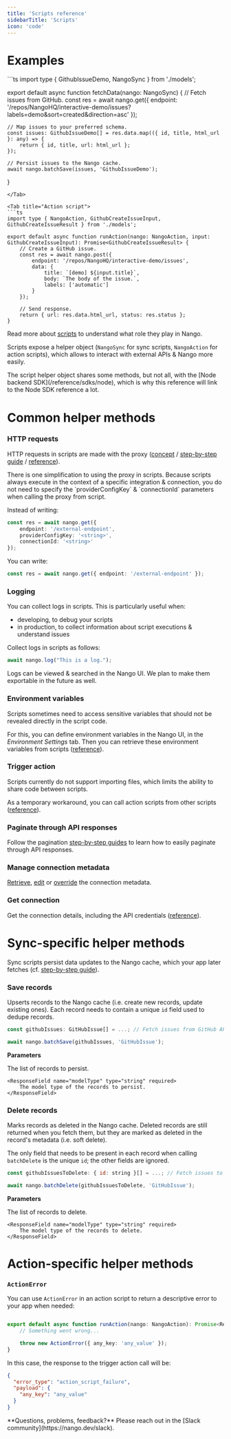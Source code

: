 ```yaml
---
title: 'Scripts reference'
sidebarTitle: 'Scripts'
icon: 'code'
---
```


# Examples

<Tabs>

<Tab title="Sync script">
```ts 
import type { GithubIssueDemo, NangoSync } from './models';

export default async function fetchData(nango: NangoSync) {
    // Fetch issues from GitHub.
    const res = await nango.get({
        endpoint: '/repos/NangoHQ/interactive-demo/issues?labels=demo&sort=created&direction=asc'
    });

    // Map issues to your preferred schema.
    const issues: GithubIssueDemo[] = res.data.map(({ id, title, html_url }: any) => {
        return { id, title, url: html_url };
    });

    // Persist issues to the Nango cache.
    await nango.batchSave(issues, 'GithubIssueDemo');
}
```
</Tab>

<Tab title="Action script">
```ts
import type { NangoAction, GithubCreateIssueInput, GithubCreateIssueResult } from './models';

export default async function runAction(nango: NangoAction, input: GithubCreateIssueInput): Promise<GithubCreateIssueResult> {
    // Create a GitHub issue.
    const res = await nango.post({
        endpoint: '/repos/NangoHQ/interactive-demo/issues',
        data: {
            title: `[demo] ${input.title}`,
            body: `The body of the issue.`,
            labels: ['automatic']
        }
    });

    // Send response.
    return { url: res.data.html_url, status: res.status };
}
```
</Tab>

</Tabs>

Read more about [scripts](/understand/concepts/scripts) to understand what role they play in Nango.

Scripts expose a helper object (`NangoSync` for sync scripts, `NangoAction` for action scripts), which allows to interact with external APIs & Nango more easily. 

<Tip>
The script helper object shares some methods, but not all, with the [Node backend SDK](/reference/sdks/node), which is why this reference will link to the Node SDK reference a lot.
</Tip>

# Common helper methods

### HTTP requests

HTTP requests in scripts are made with the proxy ([concept]((/understand/concepts/proxy)) / [step-by-step guide](/integrate/guides/proxy-requests-to-an-api) / [reference](/reference/sdks/node#proxy)).


<Tip>
There is one simplification to using the proxy in scripts. Because scripts always execute in the context of a specific integration & connection, you do not need to specify the `providerConfigKey` & `connectionId` parameters when calling the proxy from script. 

Instead of writing:
```ts
const res = await nango.get({
    endpoint: '/external-endpoint',
    providerConfigKey: '<string>',
    connectionId: '<string>'
});
```

You can write:  

```ts
const res = await nango.get({ endpoint: '/external-endpoint' });
```
</Tip>

### Logging

You can collect logs in scripts. This is particularly useful when: 
- developing, to debug your scripts
- in production, to collect information about script executions & understand issues

Collect logs in scripts as follows: 
```ts
await nango.log("This is a log.");
```

Logs can be viewed & searched in the Nango UI. We plan to make them exportable in the future as well.

### Environment variables

Scripts sometimes need to access sensitive variables that should not be revealed directly in the script code. 

For this, you can define environment variables in the Nango UI, in the _Environment Settings_ tab. Then you can retrieve these environment variables from scripts ([reference](/reference/sdks/node#get-environment-variables)).

### Trigger action

Scripts currently do not support importing files, which limits the ability to share code between scripts. 

As a temporary workaround, you can call action scripts from other scripts ([reference](/reference/sdks/node#trigger-an-action)).

### Paginate through API responses

Follow the pagination [step-by-step guides](/customize/guides/advanced/paginate-api-responses) to learn how to easily paginate through API responses. 

### Manage connection metadata

[Retrieve](/reference/sdks/node#get-connection-metadata), [edit](/reference/sdks/node#edit-connection-metadata) or [override](/reference/sdks/node#set-connection-metadata) the connection metadata.

### Get connection

Get the connection details, including the API credentials ([reference](/reference/sdks/node#get-a-connection-with-credentials)).

# Sync-specific helper methods

Sync scripts persist data updates to the Nango cache, which your app later fetches (cf. [step-by-step guide](/integrate/guides/sync-data-from-an-api)).

### Save records

Upserts records to the Nango cache (i.e. create new records, update existing ones). Each record needs to contain a unique `id` field used to dedupe records. 

```js
const githubIssues: GitHubIssue[] = ...; // Fetch issues from GitHub API. 

await nango.batchSave(githubIssues, 'GitHubIssue');
```

**Parameters**

<Expandable>
    <ResponseField name="recordList" type="Model[]" required>
        The list of records to persist.
    </ResponseField>

    <ResponseField name="modelType" type="string" required>
        The model type of the records to persist.
    </ResponseField>   
</Expandable>

### Delete records

Marks records as deleted in the Nango cache. Deleted records are still returned when you fetch them, but they are marked as deleted in the record's metadata (i.e. soft delete).

The only field that needs to be present in each record when calling `batchDelete` is the unique `id`; the other fields are ignored.

```js
const githubIssuesToDelete: { id: string }[] = ...; // Fetch issues to delete from GitHub API. 

await nango.batchDelete(githubIssuesToDelete, 'GitHubIssue');
```

**Parameters**

<Expandable>
    <ResponseField name="recordList" type="{ id: string }[]" required>
        The list of records to delete.
    </ResponseField>

    <ResponseField name="modelType" type="string" required>
        The model type of the records to delete.
    </ResponseField>   
</Expandable>


# Action-specific helper methods

### `ActionError`

You can use `ActionError` in an action script to return a descriptive error to your app when needed:
```ts

export default async function runAction(nango: NangoAction): Promise<Response> {
    // Something went wrong...

    throw new ActionError({ any_key: 'any_value' });
}

```

In this case, the response to the trigger action call will be: 
```json
{
  "error_type": "action_script_failure",
  "payload": {
    "any_key": "any_value"
  }
}
```

<Tip>
**Questions, problems, feedback?** Please reach out in the [Slack community](https://nango.dev/slack).
</Tip>